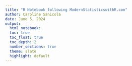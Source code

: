 ```yaml
---
title: "R Notebook following ModernStatisticswithR.com"
author: Caroline Sanicola
date: June 5, 2024
output: 
  html_notebook:
  toc: true
  toc_float: true
  toc_depth: 2
  number_sections: true
  theme: slate
  highlight: default
---
```



